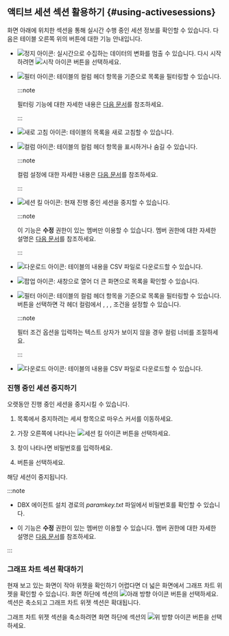## 액티브 세션 섹션 활용하기 {#using-activesessions}

화면 아래에 위치한 <Cmdname sid="active_sessions" className="uitext" /> 섹션을 통해 실시간 수행 중인 세션 정보를 확인할 수 있습니다. 다음은 테이블 오른쪽 위의 버튼에 대한 기능 안내입니다.

<Xclude product='postgresql,mysql,redis,mongodb,oracle-pro,oracle,altibase,cubrid,mssql,db2,sapase'>

* ![정지 아이콘](/img/ico-pause.svg): 실시간으로 수집하는 데이터의 변화를 멈출 수 있습니다. 다시 시작하려면 ![시작 아이콘](/img/ico-play-grey.svg) 버튼을 선택하세요.

</Xclude>

<InDoc product='postgresql,mysql,redis,mongodb,oracle-pro,oracle,altibase,cubrid,mssql,db2,sapase'>

* ![필터 아이콘](/img/ico-filter.svg): 테이블의 컬럼 헤더 항목을 기준으로 목록을 필터링할 수 있습니다.

  <InDoc product="db2,sapase">

  :::note

  필터링 기능에 대한 자세한 내용은 [다음 문서](usage-ui#tablefilter)를 참조하세요.

  :::

  </InDoc>

</InDoc>

* ![새로 고침 아이콘](/img/ico-refresh.svg): 테이블의 목록을 새로 고침할 수 있습니다.

* ![컬럼 아이콘](/img/ico-column.svg): 테이블의 컬럼 헤더 항목을 표시하거나 숨길 수 있습니다.

  <InDoc product="oracle-pro,db2">

  :::note

  컬럼 설정에 대한 자세한 내용은 [다음 문서](usage-ui#change-column)를 참조하세요.

  :::

  </InDoc>

<InDoc product='postgresql,mysql,oracle-pro,oracle,altibase,cubrid,mssql,db2,sapase'>

* ![세션 킬 아이콘](/img/ico-kill-session.svg): 현재 진행 중인 세션을 중지할 수 있습니다.

  :::note

  이 기능은 **수정** 권한이 있는 멤버만 이용할 수 있습니다. 멤버 권한에 대한 자세한 설명은 [다음 문서](../project/project-structure#project-auth)를 참조하세요.

  :::

</InDoc>

<InDoc product='postgresql,mysql,redis,mongodb,oracle-pro,oracle,altibase,cubrid,mssql,db2,sapase'>

* ![다운로드 아이콘](/img/ico-download.svg): 테이블의 내용을 CSV 파일로 다운로드할 수 있습니다.

* ![팝업 아이콘](/img/ic-popup.svg): 새창으로 열어 더 큰 화면으로 목록을 확인할 수 있습니다.

</InDoc>

<InDoc product='oracle-v1,mssql-v1,tibero,cubrid-v1,altibase-v1'>

* ![필터 아이콘](/img/ico-filter.svg): 테이블의 컬럼 헤더 항목을 기준으로 목록을 필터링할 수 있습니다. 버튼을 선택하면 각 헤더 컬럼에서 <Cmdname sid="includes" className="uitext" />, <Cmdname sid="excludes" className="uitext" />, <Cmdname sid="equal" className="uitext" />, <Cmdname sid="unequal" className="uitext" /> 조건을 설정할 수 있습니다.

  :::note

  필터 조건 옵션을 입력하는 텍스트 상자가 보이지 않을 경우 컬럼 너비를 조절하세요.

  :::

* ![다운로드 아이콘](/img/ico-download.svg): 테이블의 내용을 CSV 파일로 다운로드할 수 있습니다.

### 진행 중인 세션 중지하기

오랫동안 진행 중인 세션을 중지시킬 수 있습니다.

1. <Cmdname sid="active_sessions" className="uitext" /> 목록에서 중지하려는 세셔 항목으로 마우스 커서를 이동하세요.

1. 가장 오른쪽에 나타나는 ![세션 킬 아이콘](/img/ic-kill-session.svg) 버튼을 선택하세요.

1. <Cmdname sid="session_kill" className="uitext" /> 창이 나타나면 비밀번호를 입력하세요.

1. <Cmdname sid="apply" className="uitext" /> 버튼을 선택하세요.

해당 세션이 중지됩니다.

:::note

* DBX 에이전트 설치 경로의 *paramkey.txt* 파일에서 비밀번호를 확인할 수 있습니다.

* 이 기능은 **수정** 권한이 있는 멤버만 이용할 수 있습니다. 멤버 권한에 대한 자세한 설명은 [다음 문서](../project/project-structure#project-auth)를 참조하세요.

:::

</InDoc>

<InDoc product="oracle-v1,mssql-v1,tibero,cubrid-v1,altibase-v1">

### 그래프 차트 섹션 확대하기

현재 보고 있는 화면이 작아 위젯을 확인하기 어렵다면 더 넓은 화면에서 그래프 차트 위젯을 확인할 수 있습니다. 화면 하단에 <Cmdname sid="active_sessions" className="uitext" /> 섹션의 ![아래 방향 아이콘](/img/ic-caret-down.svg) 버튼을 선택하세요. <Cmdname sid="active_sessions" className="uitext" /> 섹션은 축소되고 그래프 차트 위젯 섹션은 확대됩니다.

그래프 차트 위젯 섹션을 축소하려면 화면 하단에 <Cmdname sid="active_sessions" className="uitext" /> 섹션의 ![위 방향 아이콘](/img/ic-caret-up.svg) 버튼을 선택하세요.

</InDoc>
